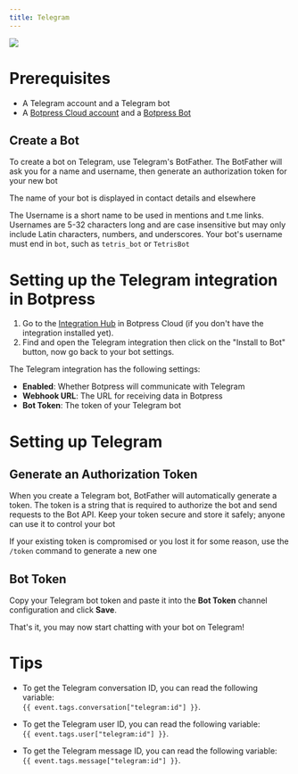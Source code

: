 ```yaml
---
title: Telegram
---
```



<img src="./telegram.png" />

<br />

<Youtube url="https://www.youtube.com/embed/w0-UGm4mu74?si=52rCwXFhJgGrX5Pi" />

# Prerequisites

* A Telegram account and a Telegram bot
* A [Botpress Cloud account](https://sso.botpress.cloud) and a [Botpress Bot](/guides/quick-start)

## Create a Bot

To create a bot on Telegram, use Telegram's BotFather. The BotFather will ask you for a name and username, then generate an authorization token for your new bot

The name of your bot is displayed in contact details and elsewhere

The Username is a short name to be used in mentions and t.me links. Usernames are 5-32 characters long and are case insensitive but may only include Latin characters, numbers, and underscores. Your bot's username must end in `bot`, such as `tetris_bot` or `TetrisBot`

# Setting up the Telegram integration in Botpress

1. Go to the [Integration Hub](https://app.botpress.cloud/hub) in Botpress Cloud (if you don't have the integration installed yet).
2. Find and open the Telegram integration then click on the "Install to Bot" button, now go back to your bot settings.

The Telegram integration has the following settings:

* **Enabled**: Whether Botpress will communicate with Telegram
* **Webhook URL**: The URL for receiving data in Botpress
* **Bot Token**: The token of your Telegram bot

# Setting up Telegram

## Generate an Authorization Token

When you create a Telegram bot, BotFather will automatically generate a token. The token is a string that is required to authorize the bot and send requests to the Bot API. Keep your token secure and store it safely; anyone can use it to control your bot

If your existing token is compromised or you lost it for some reason, use the `/token` command to generate a new one

## Bot Token

Copy your Telegram bot token and paste it into the **Bot Token** channel configuration and click **Save**.

That's it, you may now start chatting with your bot on Telegram!

# Tips

* To get the Telegram conversation ID, you can read the following variable:\
  `{{ event.tags.conversation["telegram:id"] }}`.

* To get the Telegram user ID, you can read the following variable:\
  `{{ event.tags.user["telegram:id"] }}`.

* To get the Telegram message ID, you can read the following variable:\
  `{{ event.tags.message["telegram:id"] }}`.
